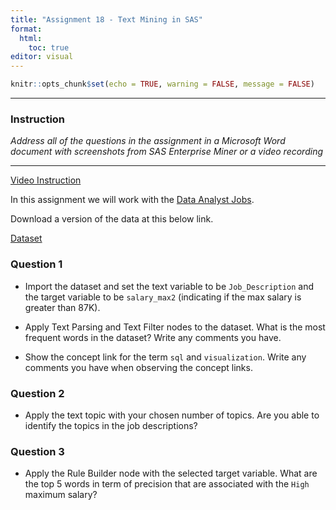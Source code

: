 ```yaml
---
title: "Assignment 18 - Text Mining in SAS"
format: 
  html: 
    toc: true
editor: visual
---
```


```r
knitr::opts_chunk$set(echo = TRUE, warning = FALSE, message = FALSE)
```

------------------------------------------------------------------------

### Instruction

*Address all of the questions in the assignment in a Microsoft Word document with screenshots from SAS Enterprise Miner or a video recording*

------------------------------------------------------------------------

[Video Instruction](https://bryant.hosted.panopto.com/Panopto/Pages/Viewer.aspx?id=76ff0125-1661-48c3-bde7-b15b0108f5c4)

In this assignment we will work with the [Data Analyst Jobs](https://www.kaggle.com/datasets/andrewmvd/data-analyst-jobs). 

Download a version of the data at this below link. 

[Dataset](DataAnalyst4.xlsx)

### Question 1

- Import the dataset and set the text variable to be `Job_Description` and the target variable to be `salary_max2` (indicating if the max salary is greater than 87K). 

- Apply Text Parsing and Text Filter nodes to the dataset. What is the most frequent words in the dataset? Write any comments you have. 

- Show the concept link for the term `sql` and `visualization`. Write any comments you have when observing the concept links.  

### Question 2

- Apply the text topic with your chosen number of topics. Are you able to identify the topics in the job descriptions? 

### Question 3

- Apply the Rule Builder node with the selected target variable. What are the top 5 words in term of precision that are associated with the `High` maximum salary?
